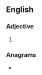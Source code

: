 ==English==

===Adjective===
{{head|en|adjective superlative form}}

# {{en-superlative of|fiddly}}

===Anagrams===
* {{anagrams|en|fiddleist}}